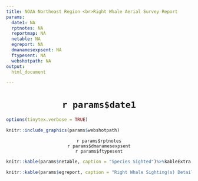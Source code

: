 ```yaml
---
title: NOAA Northeast Region <br>Right Whale Aerial Survey Report
params:
  date1: NA
  rptnotes: NA
  reportmap: NA
  netable: NA
  egreport: NA
  dmanamesexpsent: NA
  ftypesent: NA
  webshotpath: NA
output:
  html_document

---
```


<style type="text/css">

h1.title {
  font-size: 38px;
  color: Black
  text-align: center;
}

</style>

<center><h1>`r params$date1`</h1></center>

```r
options(tinytex.verbose = TRUE)
```
```r
knitr::include_graphics(params$webshotpath)
```

<center>`r params$rptnotes`</center>
\vspace*{-7mm}
<center>`r params$dmanamesexpsent`</center>
\vspace*{-7mm}
<center>`r params$ftypesent`</center>
\vspace*{-4mm}
```r
knitr::kable(params$netable, caption = "Species Sighted")%>%kableExtra::kable_classic(full_width = F, html_font = "Cambria")
```

```r
knitr::kable(params$egreport, caption = "Right Whale Sighting(s) Details")%>%kableExtra::kable_classic(full_width = F, html_font = "Cambria")
```

